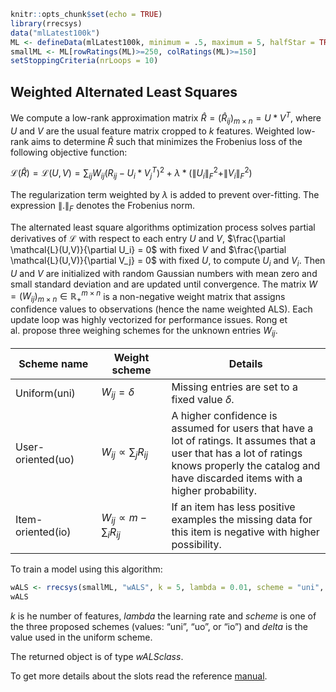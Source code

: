 <!--
%\VignetteEngine{knitr::knitr}
%\VignetteIndexEntry{2.6 Weighted Alternated Least Squares}
-->

```r
knitr::opts_chunk$set(echo = TRUE)
library(rrecsys)
data("mlLatest100k")
ML <- defineData(mlLatest100k, minimum = .5, maximum = 5, halfStar = TRUE)
smallML <- ML[rowRatings(ML)>=250, colRatings(ML)>=150]
setStoppingCriteria(nrLoops = 10)
```

## Weighted Alternated Least Squares

We compute a low-rank approximation matrix $\hat{R} = (\hat{R}_{ij})_{m \times n} = U \ast V^T$, where _U_ and _V_ are the usual feature matrix cropped to _k_ features. Weighted low-rank aims to determine $\hat{R}$ such that minimizes the Frobenius loss of the following objective function:

$\mathcal{L}(\hat{R}) = \mathcal{L}(U, V) = \sum_{ij} W_{ij} (R_{ij} - U_i \ast V_j^T)^2 + \lambda \ast (\|U_i\|_F^2 + \|V_i\|_F^2)$

The regularization term weighted by $\lambda$ is added to prevent over-fitting. The expression $\|.\|_F$ denotes the Frobenius norm.

The alternated least square algorithms optimization process solves partial derivatives of $\mathcal{L}$ with respect to each entry $U$ and $V$, $\frac{\partial \mathcal{L}(U,V)}{\partial U_i} = 0$ with fixed $V$ and $\frac{\partial \mathcal{L}(U,V)}{\partial V_j} = 0$ with fixed $U$, to compute $U_i$ and $V_i$.  Then $U$ and $V$ are initialized with random Gaussian numbers with mean zero and small standard deviation and are updated until convergence. The matrix $W = (W_{ij})_{m \times n} \in \mathbb{R}_+^{m \times n}$ is a non-negative weight matrix that assigns confidence values to observations (hence the name weighted ALS). Each update loop was highly vectorized for performance issues. Rong et al. propose three weighing schemes for the unknown entries $W_{ij}$.

Scheme name | Weight scheme | Details
---------------|------------|---------------------------
Uniform(uni) | $W_{ij} = \delta$ | Missing entries are set to a fixed value $\delta$.
User-oriented(uo)  | $W_{ij} \propto \sum_j R_{ij}$ | A higher confidence is assumed for users that have a lot of ratings. It assumes that a user that has a lot of ratings knows properly the catalog and have discarded items with a higher probability.
Item-oriented(io) | $W_{ij} \propto m - \sum_i R_{ij}$  | If an item has less positive examples the missing data for this item is negative with higher possibility.    


To train a model using this algorithm:
```r
wALS <- rrecsys(smallML, "wALS", k = 5, lambda = 0.01, scheme = "uni", delta = 0.04)
wALS
```
_k_ is he number of features, _lambda_ the learning rate and _scheme_ is one of the three proposed schemes (values: "uni", "uo", or "io") and _delta_ is the value used in the uniform scheme. 

The returned object is of type _wALSclass_. 

To get more details about the slots read the reference [manual](https://cran.r-project.org/web/packages/rrecsys/rrecsys.pdf).
